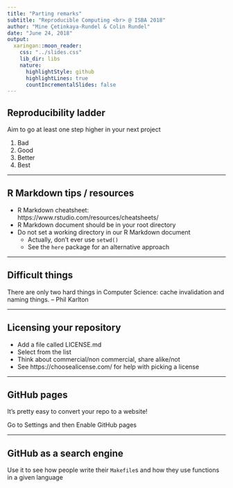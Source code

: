 ```yaml
---
title: "Parting remarks"
subtitle: "Reproducible Computing <br> @ ISBA 2018"
author: "Mine Çetinkaya-Rundel & Colin Rundel"
date: "June 24, 2018"
output:
  xaringan::moon_reader:
    css: "../slides.css"
    lib_dir: libs
    nature:
      highlightStyle: github
      highlightLines: true
      countIncrementalSlides: false
---
```


## Reproducibility ladder

Aim to go at least one step higher in your next project

1. Bad
2. Good
3. Better
4. Best

---

## R Markdown tips / resources

- R Markdown cheatsheet: https://www.rstudio.com/resources/cheatsheets/
- R Markdown document should be in your root directory
- Do not set a working directory in our R Markdown document
  - Actually, don't ever use `setwd()`
  - See the `here` package for an alternative approach

---

## Difficult things

There are only two hard things in Computer Science: cache invalidation and naming things. -- Phil Karlton

---

## Licensing your repository

- Add a file called LICENSE.md
- Select from the list
- Think about commercial/non commercial, share alike/not
- See https://choosealicense.com/ for help with picking a license

---

## GitHub pages

It's pretty easy to convert your repo to a website!

Go to Settings and then Enable GitHub pages

---

## GitHub as a search engine

Use it to see how people write their `Makefile`s and how they use functions in a given language
